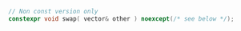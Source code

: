 ```cpp
// Non const version only
constexpr void swap( vector& other ) noexcept(/* see below */);
```